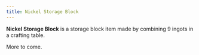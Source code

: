 ```yaml
---
title: Nickel Storage Block
---
```


<ItemImage file="nickel_storage_block" alt="Nickel Storage Block" size="200" />

**Nickel Storage Block** is a storage block item made by combining 9 ingots in a crafting table.

More to come.
